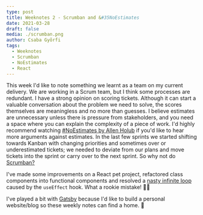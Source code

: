 ```yaml
---
type: post
title: Weeknotes 2 - Scrumban and &#35NoEstimates
date: 2021-03-28
draft: false
media: ./scrumban.png
author: Csaba Gyõrfi
tags:
  - Weeknotes
  - Scrumban
  - NoEstimates
  - React
---
```


This week I'd like to note something we learnt as a team on my current delivery. We are working in a Scrum team, but I think some processes are redundant. I have a strong opinion on scoring tickets. Although it can start a valuable conversation about the problem we need to solve, the scores themselves are meaningless and no more than guesses. I believe estimates are unnecessary unless there is pressure from stakeholders, and you need a space where you can explain the complexity of a piece of work. I'd highly recommend watching [#NoEstimates by Allen Holub](https://www.youtube.com/watch?v=QVBlnCTu9Ms) if you'd like to hear more arguments against estimates. In the last few sprints we started shifting towards Kanban with changing priorities and sometimes over or underestimated tickets; we needed to deviate from our plans and move tickets into the sprint or carry over to the next sprint. So why not do [Scrumban?](https://www.productplan.com/glossary/scrumban/#:~:text=Scrumban%20is%20a%20project%20management,agile%2C%20efficient%2C%20and%20productive)

I've made some improvements on a React pet project, refactored class components into functional components and resolved a [nasty infinite loop](https://dmitripavlutin.com/react-useeffect-infinite-loop/) caused by the `useEffect` hook. What a rookie mistake! 🤦‍♀️

I've played a bit with [Gatsby](https://www.gatsbyjs.com/) because I'd like to build a personal website/blog so these weekly notes can find a home. 🏡
